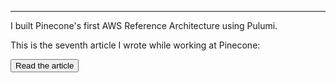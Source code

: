 
--- 



I built Pinecone's first AWS Reference Architecture using Pulumi. 

This is the seventh article I wrote while working at Pinecone: 

<Button href={href}>Read the article</Button>




